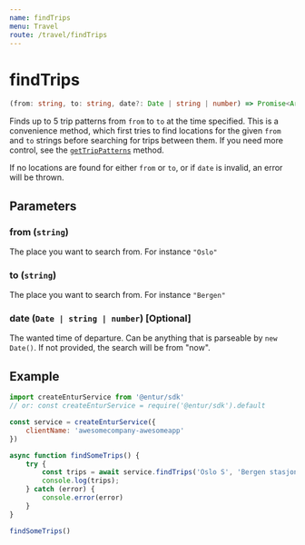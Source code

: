 ```yaml
---
name: findTrips
menu: Travel
route: /travel/findTrips
---
```


# findTrips

```typescript
(from: string, to: string, date?: Date | string | number) => Promise<Array<TripPattern>>
```

Finds up to 5 trip patterns from `from` to `to` at the time specified. This is a convenience method, which first tries to find locations for the given `from` and `to` strings before searching for trips between them. If you need more control, see the [`getTripPatterns`](/travel/getTripPatterns) method.

If no locations are found for either `from` or `to`, or if `date` is invalid, an error will be thrown.

## Parameters

### from (`string`)
The place you want to search from. For instance `"Oslo"`

### to (`string`)
The place you want to search from. For instance `"Bergen"`

### date (`Date | string | number`) [Optional]
The wanted time of departure. Can be anything that is parseable by `new Date()`. If not provided, the search will be from "now".

## Example

```javascript
import createEnturService from '@entur/sdk'
// or: const createEnturService = require('@entur/sdk').default

const service = createEnturService({
    clientName: 'awesomecompany-awesomeapp'
})

async function findSomeTrips() {
    try {
        const trips = await service.findTrips('Oslo S', 'Bergen stasjon')
        console.log(trips);
    } catch (error) {
        console.error(error)
    }
}

findSomeTrips()
```
